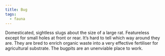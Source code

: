 ```yaml
---
title: Bug
tags:
  - fauna
---
```

Domesticated, sightless slugs about the size of a large rat. Featureless except
for small holes at front or rear. It’s hard to tell which way around they are.
They are bred to enrich organic waste into a very effective fertiliser for
agricultural substrate. The bugpits are an unenviable place to work.

